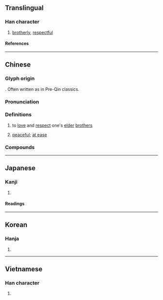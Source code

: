 {{character info}}
==Translingual==

===Han character===
{{Han char|rn=61|rad=心|as=07|sn=10|four=98027|canj=PCNH|ids=⿰忄弟}}

# [[brotherly]], [[respectful]]

====References====
{{Han ref|kx=0386.430|dkj=10642|dj=0719.120|hdz=42306.160|uh=608C}}

----

==Chinese==
{{zh-forms}}

===Glyph origin===
{{Han etym}}
{{Han compound|心|弟|alt1=忄|c1=s|c2=p|ls=psc|t1=heart}}. Often written as {{zh-l|*弟}} in Pre-Qin classics.

===Pronunciation===
{{zh-pron
|m=tì
|c=dai6,tai5
|mn=tē
|mc=y
|oc=y
|cat=
}}

===Definitions===
{{zh-hanzi}}

# to [[love]] and [[respect]] one's [[elder]] [[brother]]s
# {{lb|zh|chiefly in compounds|of the mind}} [[peaceful]]; [[at ease]]

===Compounds===
{{zh-der|孝悌|愷悌}}

----

==Japanese==

===Kanji===
{{ja-kanji|grade=|rs=心07}}

# {{rfdef|ja|sort=心07}}

====Readings====
{{ja-readings
|on=てい
|kun=すなお, やすらか, ひらく
}}

----

==Korean==

===Hanja===
{{ko-hanja|제}}

# {{rfdef|ko|sort=心07}}

----

==Vietnamese==

===Han character===
{{vi-readings|rs=心07|reading=đễ}}

# {{rfdef|vi|sort=心07}}